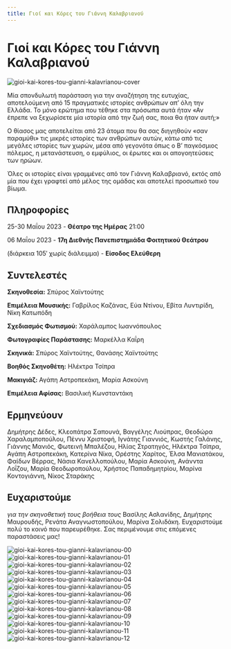 ```yaml
---
title: Γιοί και Κόρες του Γιάννη Καλαβριανού
---
```


<Seo 
  title="Γιοί και Κόρες του Γιάννη Καλαβριανού"
  description="15 πραγματικές ιστορίες ανθρώπων από όλη την Ελλάδα για την αναζήτηση της ευτυχίας, μέσα από γεγονότα όπως ο πόλεμος, η μετανάστευση και ο έρωτας."
  image="https://theatrikiopa.vercel.app/img/gioi-kai-kores-tou-gianni-kalavrianou/cover.png"
  imageAlt="Αφίσα της παράστασης Γιοί και Κόρες του Γιάννη Καλαβριανού"
  url="https://theatrikiopa.vercel.app/parastaseis/2023/gioi-kai-kores-tou-gianni-kalavrianou"
/>

# Γιοί και Κόρες του Γιάννη Καλαβριανού

![gioi-kai-kores-tou-gianni-kalavrianou-cover](/img/gioi-kai-kores-tou-gianni-kalavrianou/cover.png)

Μία σπονδυλωτή παράσταση για την αναζήτηση της ευτυχίας, αποτελούμενη από 15 πραγματικές ιστορίες ανθρώπων απ’ όλη την Ελλάδα. Το μόνο ερώτημα που τέθηκε στα πρόσωπα αυτά ήταν «Αν έπρεπε να ξεχωρίσετε μία ιστορία από την ζωή σας, ποια θα ήταν αυτή;»

Ο θίασος μας αποτελείται από 23 άτομα που θα σας διηγηθούν «σαν παραμύθι» τις μικρές ιστορίες των ανθρώπων αυτών, κάτω από τις μεγάλες ιστορίες των χωρών, μέσα από γεγονότα όπως ο Β’ παγκόσμιος πόλεμος, η μετανάστευση, ο εμφύλιος, οι έρωτες και οι απογοητεύσεις των ηρώων.

Όλες οι ιστορίες είναι γραμμένες από τον Γιάννη Καλαβριανό, εκτός από μία που έχει γραφτεί από μέλος της ομάδας και αποτελεί προσωπικό του βίωμα.

## Πληροφορίες
25-30 Μαΐου 2023 - **Θέατρο της Ημέρας** 21:00

06 Μαΐου 2023 - **17η Διεθνής Πανεπιστημιάδα Φοιτητικού Θεάτρου**

(διάρκεια 105′ χωρίς διάλειμμα) - **Είσοδος Ελεύθερη**

## Συντελεστές
**Σκηνοθεσία:** Σπύρος Χαϊντούτης

**Επιμέλεια Μουσικής:** Γαβρίλος Καζάνας, Εύα Ντίνου, Εβίτα Λυντιρίδη, Νίκη Κατωπόδη

**Σχεδιασμός Φωτισμού:** Χαράλαμπος Ιωαννόπουλος

**Φωτογραφίες Παράστασης:** Μαρκέλλα Καΐρη

**Σκηνικά:** Σπύρος Χαϊντούτης, Θανάσης Χαϊντούτης

**Βοηθός Σκηνοθέτη:** Ηλέκτρα Τσίπρα

**Μακιγιάζ:** Αγάπη Αστροπεκάκη, Μαρία Ασκούνη

**Επιμέλεια Αφίσας:** Βασιλική Κωνσταντάκη

## Ερμηνεύουν
Δημήτρης Δέδες, Κλεοπάτρα Σαπουνά, Βαγγέλης Λιούπρας, Θεοδώρα Χαραλαμποπούλου, Πέννυ Χριστοφή, Ιγνάτης Γιαννιός, Κωστής Γαλάνης, Γιάννης Μανιός, Φωτεινή Μπαλέζου, Ηλίας Στρατηγός, Ηλέκτρα Τσίπρα, Αγάπη Αστροπεκάκη, Κατερίνα Νίκα, Ορέστης Χαρίτος, Έλσα Μανιατάκου, Φαίδων Βέρρας, Νάσια Κανελλοπούλου, Μαρία Ασκούνη, Ανάνντα Λοΐζου, Μαρία Θεοδωροπούλου, Χρήστος Παπαδημητρίου, Μαρίνα Κοντογιάννη, Νίκος Σταράκης

## Ευχαριστούμε
*για την σκηνοθετική τους βοήθεια τους* 
Βασίλης Ασλανίδης, Δημήτρης Μαυρουδής, Ρενάτα Αναγνωστοπούλου, Μαρίνα Σολιδάκη. Ευχαριστούμε πολύ το κοινό που παρευρέθηκε. Σας περιμένουμε στις επόμενες παραστάσεις μας!

<ResponsiveYouTube videoId="Ay0fnoMT1oQ"/>

![gioi-kai-kores-tou-gianni-kalavrianou-00](/img/gioi-kai-kores-tou-gianni-kalavrianou/00.jpg)
![gioi-kai-kores-tou-gianni-kalavrianou-01](/img/gioi-kai-kores-tou-gianni-kalavrianou/01.jpg)
![gioi-kai-kores-tou-gianni-kalavrianou-02](/img/gioi-kai-kores-tou-gianni-kalavrianou/02.jpg)
![gioi-kai-kores-tou-gianni-kalavrianou-03](/img/gioi-kai-kores-tou-gianni-kalavrianou/03.jpg)
![gioi-kai-kores-tou-gianni-kalavrianou-04](/img/gioi-kai-kores-tou-gianni-kalavrianou/04.jpg)
![gioi-kai-kores-tou-gianni-kalavrianou-05](/img/gioi-kai-kores-tou-gianni-kalavrianou/05.jpg)
![gioi-kai-kores-tou-gianni-kalavrianou-06](/img/gioi-kai-kores-tou-gianni-kalavrianou/06.jpg)
![gioi-kai-kores-tou-gianni-kalavrianou-07](/img/gioi-kai-kores-tou-gianni-kalavrianou/07.jpg)
![gioi-kai-kores-tou-gianni-kalavrianou-08](/img/gioi-kai-kores-tou-gianni-kalavrianou/08.jpg)
![gioi-kai-kores-tou-gianni-kalavrianou-09](/img/gioi-kai-kores-tou-gianni-kalavrianou/09.jpg)
![gioi-kai-kores-tou-gianni-kalavrianou-10](/img/gioi-kai-kores-tou-gianni-kalavrianou/10.jpg)
![gioi-kai-kores-tou-gianni-kalavrianou-11](/img/gioi-kai-kores-tou-gianni-kalavrianou/11.jpg)
![gioi-kai-kores-tou-gianni-kalavrianou-12](/img/gioi-kai-kores-tou-gianni-kalavrianou/12.jpg)
